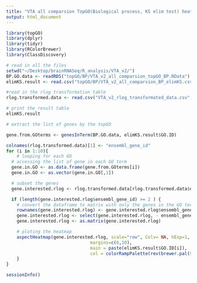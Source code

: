 ```yaml
---
title: "VTA all comparsion TopGO(Biological process, KS elim test) heatmaps"
output: html_document
---
```

```r
library(topGO)
library(dplyr)
library(tidyr)
library(RColorBrewer)
library(ClassDiscovery)
```

```r
# read in all the files
setwd("~/Desktop/brainRNASeq/R_analysis/VTA_v2/")
BP.GO.data <- readRDS("topGO/BP/VTA_v2_all_comparsion_topGO_BP.RData")
elimKS.result <- read.csv("topGO/BP/VTA_v2_all_comparsion_BP_elimKS.csv", header = TRUE, stringsAsFactors = FALSE)

#read in the rlog transformation table
rlog.transformed.data <- read.csv("VTA_v2_rlog_transformated_data.csv", header = TRUE, stringsAsFactors = FALSE)
```

```r
# print the result table
elimKS.result
```

```r
# extract the list of genes by the topGO

gene.from.GOterms <- genesInTerm(BP.GO.data, elimKS.result$GO.ID)

colnames(rlog.transformed.data)[1] <- "ensembl_gene_id"
for (i in 1:10){
	# looping for each GO
  # accessing the list of gene in each GO term
  gene.in.GO <- as.data.frame(gene.from.GOterms[i])
  gene.in.GO <- as.vector(gene.in.GO[,1])

  # subset the genes 
  gene.interested.rlog <- rlog.transformed.data[rlog.transformed.data$ensembl_gene_id %in% gene.in.GO, ]

  if (length(gene.interested.rlog$ensembl_gene_id) >= 2 ) {
    # convert the dataframe to matrix with only the genes in the GO term
    rownames(gene.interested.rlog) <- gene.interested.rlog$ensembl_gene_id
    gene.interested.rlog <- select(gene.interested.rlog, - ensembl_gene_id)
    gene.interested.rlog <- as.matrix(gene.interested.rlog)

    # ploting the heatmap
    aspectHeatmap(gene.interested.rlog, scale="row", Colv= NA, hExp=1, wExp=1.5, 
    							margins=c(6,10),
    							main = paste(elimKS.result$GO.ID[i]),
    							col = colorRampPalette(rev(brewer.pal(9,"RdBu")))(255))
    }
}
```

```r
sessionInfo()
```